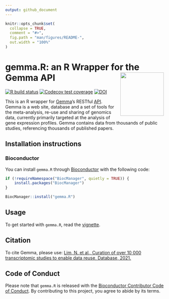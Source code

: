 ```yaml
---
output: github_document
---
```


```r
knitr::opts_chunk$set(
  collapse = TRUE,
  comment = "#>",
  fig.path = "man/figures/README-",
  out.width = "100%"
)
```

# gemma.R: an R Wrapper for the Gemma API <img src='man/figures/logo.png' align="right" height="138" />

<!-- badges: start -->
[![R build status](https://github.com/PavlidisLab/gemma.R/workflows/R-CMD-check-bioc/badge.svg)](https://github.com/PavlidisLab/gemma.R/actions)
[![Codecov test coverage](https://codecov.io/gh/PavlidisLab/gemma.R/branch/master/graph/badge.svg)](https://codecov.io/gh/PavlidisLab/gemma.R?branch=master)
[![DOI](https://img.shields.io/badge/doi-10.1093/database/baab006-yellow.svg)](https://doi.org/10.1093/database/baab006)
<!-- badges: end -->

This is an R wrapper for [Gemma](http://gemma.msl.ubc.ca)’s RESTful [API](https://gemma.msl.ubc.ca/rest/v2/). Gemma is a web
    site, database and a set of tools for the meta-analysis, re-use and sharing 
    of genomics data, currently primarily targeted at the analysis of gene 
    expression profiles. Gemma contains data from thousands of public studies, 
    referencing thousands of published papers. 

## Installation instructions


### Bioconductor
You can install `gemma.R` through [Bioconductor](http://bioconductor.org/) with the following code:

```r
if (!requireNamespace("BiocManager", quietly = TRUE)) {
    install.packages("BiocManager")
}

BiocManager::install("gemma.R")
```


## Usage

To get started with `gemma.R`, read the [vignette](https://pavlidislab.github.io/gemma.R/articles/gemma.R.html).

## Citation

To cite Gemma, please use: [Lim, N. et al., Curation of over 10 000 transcriptomic studies to enable data reuse, Database, 2021.](https://doi.org/10.1093/database/baab006)

## Code of Conduct

Please note that `gemma.R` is released with the [Bioconductor Contributor Code of Conduct](http://bioconductor.org/about/code-of-conduct/). By contributing to this project, you agree to abide by its terms.
